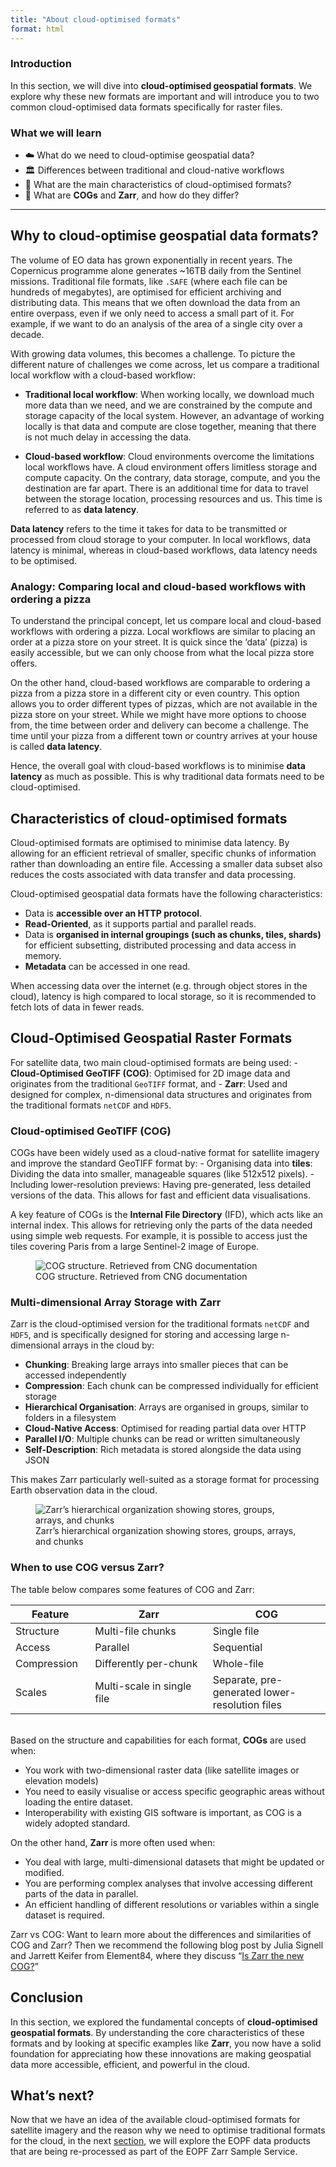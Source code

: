 ```yaml
---
title: "About cloud-optimised formats"
format: html
---
```


### Introduction

In this section, we will dive into **cloud-optimised geospatial formats**. We explore why these new formats are important and will introduce you to two common cloud-optimised data formats specifically for raster files.


### What we will learn

- ☁️ What do we need to cloud-optimise geospatial data?
- 🏛️ Differences between traditional and cloud-native workflows
- 📖 What are the main characteristics of cloud-optimised formats?
- 💾 What are **COGs** and **Zarr**, and how do they differ?


<hr>

## Why to cloud-optimise geospatial data formats?
The volume of EO data has grown exponentially in recent years. The Copernicus programme alone generates ~16TB daily from the Sentinel missions. Traditional file formats, like `.SAFE` (where each file can be hundreds of megabytes), are optimised for efficient archiving and distributing data. This means that we often download the data from an entire overpass, even if we only need to access a small part of it. For example, if we want to do an analysis of the area of a single city over a decade.  

With growing data volumes, this becomes a challenge. To picture the different nature of challenges we come across, let us compare a traditional local workflow with a cloud-based workflow:

- **Traditional local workflow**: When working locally, we download much more data than we need, and we are constrained by the compute and storage capacity of the local system. However, an advantage of working locally is that data and compute are close together, meaning that there is not much delay in accessing the data.

- **Cloud-based workflow**: Cloud environments overcome the limitations local workflows have. A cloud environment offers limitless storage and compute capacity. On the contrary, data storage, compute, and you the destination are far apart. There is an additional time for data to travel between the storage location, processing resources and us. This time is referred to as **data latency**.

::: {.callout-note}
**Data latency** refers to the time it takes for data to be transmitted or processed from cloud storage to your computer. In local workflows, data latency is minimal, whereas in cloud-based workflows, data latency needs to be optimised.
:::

### Analogy: Comparing local and cloud-based workflows with ordering a pizza
To understand the principal concept, let us compare local and cloud-based workflows with ordering a pizza. Local workflows are similar to placing an order at a pizza store on your street. It is quick since the 'data' (pizza) is easily accessible, but we can only choose from what the local pizza store offers.

On the other hand, cloud-based workflows are comparable to ordering a pizza from a pizza store in a different city or even country. This option allows you to order different types of pizzas, which are not available in the pizza store on your street. While we might have more options to choose from, the time between order and delivery can become a challenge. The time until your pizza from a different town or country arrives at your house is called **data latency**.

Hence, the overall goal with cloud-based workflows is to minimise **data latency** as much as possible. This is why traditional data formats need to be cloud-optimised.

## Characteristics of cloud-optimised formats
Cloud-optimised formats are optimised to minimise data latency. By allowing for an efficient retrieval of smaller, specific chunks of information rather than downloading an entire file. Accessing a smaller data subset also reduces the costs associated with data transfer and data processing.

Cloud-optimised geospatial data formats have the following characteristics:

- Data is **accessible over an HTTP protocol**.
- **Read-Oriented**, as it supports partial and parallel reads.
- Data is **organised in internal groupings (such as chunks, tiles, shards)** for efficient subsetting, distributed processing and data access in memory.
- **Metadata** can be accessed in one read.

::: {.callout-note}
When accessing data over the internet (e.g. through object stores in the cloud), latency is high compared to local storage, so it is recommended to fetch lots of data in fewer reads.
:::

## Cloud-Optimised Geospatial Raster Formats
For satellite data, two main cloud-optimised formats are being used:
- **Cloud-Optimised GeoTIFF (COG)**: Optimised for 2D image data and originates from the traditional `GeoTIFF` format, and
- **Zarr**: Used and designed for complex, n-dimensional data structures and originates from the traditional formats `netCDF` and `HDF5`.

### Cloud-optimised GeoTIFF (COG)
COGs have been widely used as a cloud-native format for satellite imagery and improve the standard GeoTIFF format by:
- Organising data into **tiles**: Dividing the data into smaller, manageable squares (like 512x512 pixels).
- Including lower-resolution previews: Having pre-generated, less detailed versions of the data. This allows for fast and efficient data visualisations.

A key feature of COGs is the **Internal File Directory** (IFD), which acts like an internal index. This allows for retrieving only the parts of the data needed using simple web requests. For example, it is possible to access just the tiles covering Paris from a large Sentinel-2 image of Europe.

![COG structure. Retrieved from CNG documentation](img/cogtiff.png)

### Multi-dimensional Array Storage with Zarr
Zarr is the cloud-optimised version for the traditional formats `netCDF` and `HDF5`, and is specifically designed for storing and accessing large n-dimensional arrays in the cloud by:

- **Chunking**: Breaking large arrays into smaller pieces that can be accessed independently
- **Compression**: Each chunk can be compressed individually for efficient storage
- **Hierarchical Organisation**: Arrays are organised in groups, similar to folders in a filesystem
- **Cloud-Native Access**: Optimised for reading partial data over HTTP
- **Parallel I/O**: Multiple chunks can be read or written simultaneously
- **Self-Description**: Rich metadata is stored alongside the data using JSON

This makes Zarr particularly well-suited as a storage format for processing Earth observation data in the cloud.

![Zarr's hierarchical organization showing stores, groups, arrays, and chunks](img/zarr-terminology-hierarchy.png)

### When to use COG versus Zarr?
The table below compares some features of COG and Zarr:

| Feature | Zarr | COG |
|------|---------|---------|
| Structure | Multi-file chunks | Single file |
| Access | Parallel | Sequential |
| Compression | Differently per-chunk | Whole-file |
| Scales | Multi-scale in single file | Separate, pre-generated lower-resolution files |

<br>
Based on the structure and capabilities for each format, **COGs** are used when:

- You work with two-dimensional raster data (like satellite images or elevation models)
- You need to easily visualise or access specific geographic areas without loading the entire dataset.
- Interoperability with existing GIS software is important, as COG is a widely adopted standard.

On the other hand, **Zarr** is more often used when:

- You deal with large, multi-dimensional datasets that might be updated or modified.
- You are performing complex analyses that involve accessing different parts of the data in parallel.
- An efficient handling of different resolutions or variables within a single dataset is required.

::: {.callout-note}
Zarr vs COG: Want to learn more about the differences and similarities of COG and Zarr? Then we recommend the following blog post by Julia Signell and Jarrett Keifer from Element84, where they discuss "[Is Zarr the new COG?](https://element84.com/software-engineering/is-zarr-the-new-cog/)"
:::

## Conclusion
In this section, we explored the fundamental concepts of **cloud-optimised geospatial formats**. By understanding the core characteristics of these formats and by looking at specific examples like **Zarr**, you now have a solid foundation for appreciating how these innovations are making geospatial data more accessible, efficient, and powerful in the cloud.

## What's next?
Now that we have an idea of the available cloud-optimised formats for satellite imagery and the reason why we need to optimise traditional formats for the cloud, in the next [section](./13_overview_eopf_datasets.qmd), we will explore the EOPF data products that are being re-processed as part of the EOPF Zarr Sample Service.